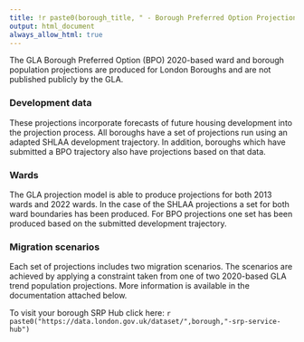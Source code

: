 ```yaml
---
title: !r paste0(borough_title, " - Borough Preferred Option Projections")
output: html_document
always_allow_html: true
---
```


The GLA Borough Preferred Option (BPO) 2020-based ward and borough population projections are produced for London Boroughs and are not published publicly by the GLA.

### Development data
These projections incorporate forecasts of future housing development into the projection process. All boroughs have a set of projections run using an adapted SHLAA development trajectory. In addition, boroughs which have submitted a BPO trajectory also have projections based on that data.

### Wards
The GLA projection model is able to produce projections for both 2013 wards and 2022 wards. In the case of the SHLAA projections a set for both ward boundaries has been produced. For BPO projections one set has been produced based on the submitted development trajectory.

### Migration scenarios
Each set of projections includes two migration scenarios. The scenarios are achieved by applying a constraint taken from one of two 2020-based GLA trend population projections. More information is available in the documentation attached below.

To visit your borough SRP Hub click here: `r paste0("https://data.london.gov.uk/dataset/",borough,"-srp-service-hub")`





